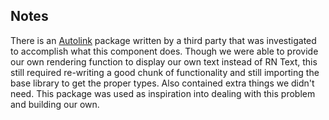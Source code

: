## Notes

There is an [Autolink](https://github.com/joshswan/react-native-autolink)
package written by a third party that was investigated to accomplish what this
component does. Though we were able to provide our own rendering function to
display our own text instead of RN Text, this still required re-writing a good
chunk of functionality and still importing the base library to get the proper
types. Also contained extra things we didn't need. This package was used as
inspiration into dealing with this problem and building our own.
